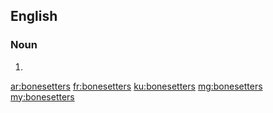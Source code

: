 ==English==

===Noun===
{{head|en|noun plural form}}

# {{plural of|bonesetter|lang=en}}

[[ar:bonesetters]]
[[fr:bonesetters]]
[[ku:bonesetters]]
[[mg:bonesetters]]
[[my:bonesetters]]